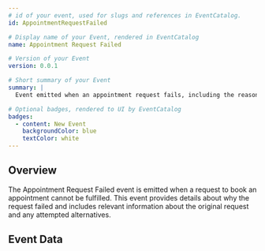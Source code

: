 ```yaml
---
# id of your event, used for slugs and references in EventCatalog.
id: AppointmentRequestFailed

# Display name of your Event, rendered in EventCatalog
name: Appointment Request Failed

# Version of your Event
version: 0.0.1

# Short summary of your Event
summary: |
  Event emitted when an appointment request fails, including the reason for failure and relevant details.

# Optional badges, rendered to UI by EventCatalog
badges:
  - content: New Event
    backgroundColor: blue
    textColor: white
---
```


## Overview

The Appointment Request Failed event is emitted when a request to book an appointment cannot be fulfilled. This event provides details about why the request failed and includes relevant information about the original request and any attempted alternatives.

## Event Data

<Schema />
